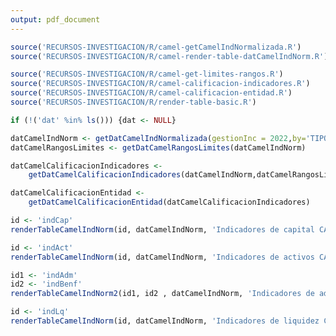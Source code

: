 ```yaml
---
output: pdf_document
---
```


<!-- FUNCIONES NECESARIAS -->
```r
source('RECURSOS-INVESTIGACION/R/camel-getCamelIndNormalizada.R')
source('RECURSOS-INVESTIGACION/R/camel-render-table-datCamelIndNorm.R')

source('RECURSOS-INVESTIGACION/R/camel-get-limites-rangos.R')
source('RECURSOS-INVESTIGACION/R/camel-calificacion-indicadores.R')
source('RECURSOS-INVESTIGACION/R/camel-calificacion-entidad.R')
source('RECURSOS-INVESTIGACION/R/render-table-basic.R')

if (!('dat' %in% ls())) {dat <- NULL}

datCamelIndNorm <- getDatCamelIndNormalizada(gestionInc = 2022,by='TIPO_DE_ENTIDAD',dat=dat)
datCamelRangosLimites <- getDatCamelRangosLimites(datCamelIndNorm)

datCamelCalificacionIndicadores <-
    getDatCamelCalificacionIndicadores(datCamelIndNorm,datCamelRangosLimites)

datCamelCalificacionEntidad <- 
    getDatCamelCalificacionEntidad(datCamelCalificacionIndicadores)

```


\subsection*{Anexo 3 - Indicadores CAMEL calculados}

\subsubsection*{Capital}

```r
id <- 'indCap'
renderTableCamelIndNorm(id, datCamelIndNorm, 'Indicadores de capital CAMEL')
```


\newpage
\subsubsection*{Activos}

```r
id <- 'indAct'
renderTableCamelIndNorm(id, datCamelIndNorm, 'Indicadores de activos CAMEL')
```


\newpage
\subsubsection*{Administración y rentabilidad}

```r
id1 <- 'indAdm'
id2 <- 'indBenf'
renderTableCamelIndNorm2(id1, id2 , datCamelIndNorm, 'Indicadores de administración y rentabilidad CAMEL')
```


\newpage
\subsubsection*{Liquidez}

```r
id <- 'indLq'
renderTableCamelIndNorm(id, datCamelIndNorm, 'Indicadores de liquidez CAMEL')
```


